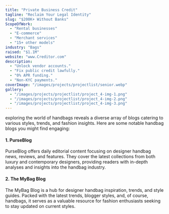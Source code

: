 ```yaml
---
title: "Private Business Credit"
tagline: "Reclaim Your Legal Identity"  
slug: "$200K+ Without Banks"
ScopeOfWork: 
  - "Rental businesses"
  - "E-commerce"
  - "Merchant services"
  - "15+ other models"
industry: "Bags"
raised: "$1.1M"
website: "www.Creditor.com"
description: 
  - "Unlock vendor accounts."
  - "Fix public credit lawfully."
  - "0% APR funding."
  - "Non-KYC payments."
coverImage: "/images/projects/projectlist/senior.webp"
gallery:
  - "/images/projects/projectlist/project_4-img-1.png"
  - "/images/projects/projectlist/project_4-img-2.png"
  - "/images/projects/projectlist/project_4-img-3.png"
---
```



exploring the world of handbags reveals a diverse array of blogs catering to various styles, trends, and fashion insights. Here are some notable handbag blogs you might find engaging:

#### 1. PurseBlog
PurseBlog offers daily editorial content focusing on designer handbag news, reviews, and features. They cover the latest collections from both luxury and contemporary designers, providing readers with in-depth analyses and insights into the handbag industry.

#### 2. The MyBag Blog
The MyBag Blog is a hub for designer handbag inspiration, trends, and style guides. Packed with the latest trends, blogger styles, and, of course, handbags, it serves as a valuable resource for fashion enthusiasts seeking to stay updated on current styles.

